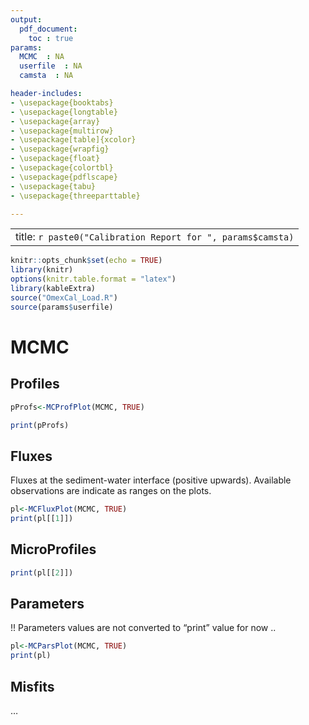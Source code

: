 ```yaml
---
output:
  pdf_document:
    toc : true
params:
  MCMC  : NA
  userfile  : NA
  camsta  : NA

header-includes:
- \usepackage{booktabs}
- \usepackage{longtable}
- \usepackage{array}
- \usepackage{multirow}
- \usepackage[table]{xcolor}
- \usepackage{wrapfig}
- \usepackage{float}
- \usepackage{colortbl}
- \usepackage{pdflscape}
- \usepackage{tabu}
- \usepackage{threeparttable}

---
```


---
title: `r paste0("Calibration Report for ", params$camsta)`
---

```r
knitr::opts_chunk$set(echo = TRUE)
library(knitr)
options(knitr.table.format = "latex")
library(kableExtra)
source("OmexCal_Load.R")
source(params$userfile)
```
# MCMC

## Profiles

```r

pProfs<-MCProfPlot(MCMC, TRUE)

print(pProfs)
```

\pagebreak

## Fluxes

Fluxes at the sediment-water interface (positive upwards). Available observations are indicate as ranges on the plots.

```r
pl<-MCFluxPlot(MCMC, TRUE)
print(pl[[1]])
```

\pagebreak

## MicroProfiles

```r
print(pl[[2]])
```


\pagebreak

## Parameters

!! Parameters values are not converted to "print" value for now .. 
```r
pl<-MCParsPlot(MCMC, TRUE)
print(pl)
```

\pagebreak

## Misfits

...